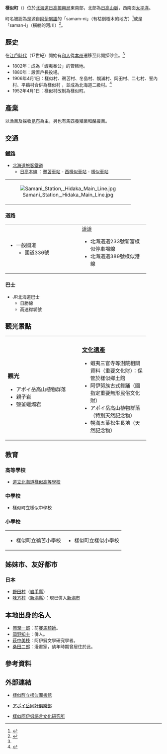 {{日本町村
| 自治體名=樣似
| 町村=町
| 圖像=[[File:塩釜ローソク岩.JPG|240px]]
| 圖像說明=[[國道336號|國道336號]]與[[鹽釜蠟燭岩|鹽釜蠟燭岩]]
| 郡=樣似郡
| 町村章=[[File:Emblem_of_Samani,_Hokkaido.svg|100px]]
| 日文原名=様似町
| 平假名=さまにちょう
| 羅馬字拼音=Samani-chō
| 都道府縣=北海道
| 支廳=日高振興局
| 編號=01608-0
| 面積=364.33
| 邊界未定=
| 人口=5,559
| 統計時間=2007年9月30日
| 自治體=[[浦河町|浦河町]]、[[襟裳町|襟裳町]]、[[廣尾町|廣尾町]]
| 樹=[[日高五葉松|日高五葉松]]
| 花=[[日高草|日高草]]
| 其他象徵物=
| 其他象徵=
| 首長=[[坂下一幸|坂下一幸]]
| 議員數=12
| 郵遞區號=058-0014
| 所在地=樣似郡樣似町大通1丁目21番地<br>[[File:Samani_Town_Office.jpg|210px]]
| 電話號碼=146-36-2111
| 外部連結={{url|http://www.samani.jp/}}
| 經度=
| 緯度=
| 地圖=[[File:Samani_in_Hidaka_Subprefecture.gif|250px]]
| 註記=人口：[http://www.hokkai.or.jp/samani/ 樣似町官方網頁]
}}
'''樣似町'''（{{jpn|j=様似町|hg=さまにちょう|rm=Samani chō|f=y}}）位於[[北海道|北海道]][[日高振興局|日高振興局]]東南部，北部為[[日高山脈|日高山脈]]，西南面[[太平洋|太平洋]]。

町名被認為是源自[[阿伊努語|阿伊努語]]的「samam-ni」（有枯倒樹木的地方）<ref name="brief">{{Cite web| publisher=樣似町公所| title=町的概要| url=http://www.hokkai.or.jp/samani/1kankou-sisetu/machi/8machigaiyou1.htm| accessdate=2007年10月14日| language=ja| archive-date=2012年5月10日| archive-url=https://web.archive.org/web/20120510050750/http://www.hokkai.or.jp/samani/1kankou-sisetu/machi/8machigaiyou1.htm| dead-url=yes}}</ref>或是「saman-i」（橫躺的河川）<ref>{{Cite web|url=http://www.pref.hokkaido.lg.jp/ks/ass/grp/5160P.pdf|title=アイヌ語地名リスト|accessdate=2017-08-16|author=北海道庁|date=|publisher=北海道庁|archive-date=2018-04-17|archive-url=https://web.archive.org/web/20180417012332/http://www.pref.hokkaido.lg.jp/ks/ass/grp/5160P.pdf|dead-url=no}}</ref>。

==歷史==
在[[江戶時代|江戶時代]]（17世紀）開始有[[和人|和人]]從[[本州|本州]]遷移至此開採砂金。<ref name="brief"/>
*1802年：成為「蝦夷奉公」的管轄地。
*1880年：設置戶長役場。
*1906年4月1日：樣似村、鵜苫村、冬島村、幌滿村、岡田村、二七村、誓內村、平鵜村合併為樣似村 ，並成為北海道二級村。<ref>{{Cite web|url=http://homepage1.nifty.com/ishato/tiri/sityoson/01hokkai/01_hokkai11.htm#hidaka |title=市町村的變遷 - 北海道［道央・道南］ |publisher=ISSIE |accessdate=2008年6月14日 |language=ja |deadurl=yes |archiveurl=https://web.archive.org/web/20090930122953/http://homepage1.nifty.com/ishato/tiri/sityoson/01hokkai/01_hokkai11.htm |archivedate=2009年9月30日 }}</ref>
*1952年4月1日：樣似村改制為樣似町。

==產業==
以漁業及採收[[昆布|昆布]]為主，另也有馬匹養殖業和酪農業。

==交通==
===鐵路===
*[[北海道旅客鐵道|北海道旅客鐵道]]
**[[日高本線|日高本線]] ：[[鵜苫車站|鵜苫車站]] - [[西樣似車站|西樣似車站]] - [[樣似車站|樣似車站]]
{| 
|- 
| align=center| [[File:Samani_Station,_Hidaka_Main_Line.jpg|thumb]]
|}

===道路===
{| width="90%"
|-----
| valign="top" width="50%" |
*一般國道
**國道336號
<!----
;[[主要地方道|主要道道]]
---->
| valign="top" |
;[[都道府縣道|道道]]
*北海道道233號新富樣似停車場線
*北海道道389號樣似港線
|}

===巴士===  
*JR北海道巴士
**日勝線
**高速襟裳號

==觀光景點==
{| width="90%"
|-----
| valign="top" width="50%" |
===觀光===
*アポイ岳高山植物群落
*親子岩
*鹽釜蠟燭岩
| valign="top" |

===[[文化遺產|文化遺產]]=== 
*蝦夷三官寺等澍院相關資料（重要文化財）：保管於樣似鄉土館
*阿伊努族古式舞踊（國指定重要無形民俗文化財）
*アポイ岳高山植物群落（特別天然記念物）
*幌滿五葉松生長地（天然記念物）
|}

==教育==
===高等學校===
*[https://web.archive.org/web/20071010111710/http://www.samani.hokkaido-c.ed.jp/ 道立北海道樣似高等學校]

===中學校===
*樣似町立樣似中學校

===小學校===
{| width="90%"
|-----
| valign="top" width="50%" |
*樣似町立鵜苫小學校
| valign="top" width="50%" |
*樣似町立樣似小學校
|}

==姊妹市、友好都市==
===日本===
*[[野田村|野田村]]（[[岩手縣|岩手縣]]）
*[[味方村|味方村]]（[[新潟縣|新潟縣]]）：現已併入[[新潟市|新潟市]]

==本地出身的名人==
*[[岡潤一郎|岡潤一郎]]：前[[賽馬|賽馬]][[騎師|騎師]]。
*[[岡野知十|岡野知十]]：俳人。
*[[萩中美枝|萩中美枝]]：阿伊努文學研究學者。
*[[桑田二郎|桑田二郎]]：漫畫家，幼年時期曾居住於此。

==參考資料==
{{reflist}}

==外部連結==
{{commonscat|Samani, Hokkaido}}
*{{Ja icon}}[http://pc5.samanilibrary-unet.ocn.ne.jp/ 樣似町立樣似圖書館] {{Wayback|url=http://pc5.samanilibrary-unet.ocn.ne.jp/ |date=20120503220145 }}
*{{Ja icon}}[https://web.archive.org/web/20071014060726/http://apoifan.mt-hidaka.jp/ アポイ岳同好俱樂部]
*{{Ja icon}}[http://city.hokkai.or.jp/~ayaedu/ 樣似阿伊努語言文化研究所] {{Wayback|url=http://city.hokkai.or.jp/~ayaedu/ |date=20070209083737 }}

{{日高支廳}}
{{Authority control}}